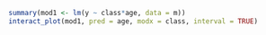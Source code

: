 
```r
summary(mod1 <- lm(y ~ class*age, data = m))
interact_plot(mod1, pred = age, modx = class, interval = TRUE)
```
